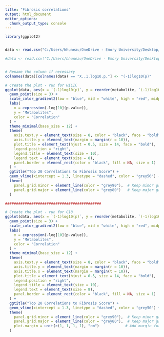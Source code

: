 ---
title: "Fibrosis correlations"
output: html_document
editor_options: 
  chunk_output_type: console
---
```{r}
library(ggplot2)


data <- read.csv("C:/Users/hhuneau/OneDrive - Emory University/Desktop/NRSG 736/top_20_metabolites_correlated_with_fibrosis_C18_NAMED for plot.csv")

#data <- read.csv("C:/Users/hhuneau/OneDrive - Emory University/Desktop/NRSG 736/top_20_metabolites_correlated_with_fibrosis_HILIC_NAMED for plot.csv")


# Rename the column if necessary
colnames(data)[colnames(data) == "X..1.log10.p."] <- "(-1)log10(p)"

# Create the plot - run for HILIC
ggplot(data, aes(x = `(-1)log10(p)`, y = reorder(metabolite, `(-1)log10(p)`), color = correlation)) +
  geom_point(size = 3) +
  scale_color_gradient2(low = "blue", mid = "white", high = "red", midpoint = 0) +
  labs(
    x = expression(-log[10](p-value)),
    y = "Metabolites",
    color = "Correlation"
  ) +
  theme_minimal(base_size = 12) +
  theme(
    axis.text.y = element_text(size = 8, color = "black", face = "bold"),  # Make y-axis labels bold and black
    axis.title.y = element_text(margin = margin(r = 10)),
    plot.title = element_text(hjust = 0.5, size = 14, face = "bold"),
    legend.position = "right",
    legend.title = element_text(size = 10),
    legend.text = element_text(size = 8),
    panel.border = element_rect(color = "black", fill = NA, size = 1)  # Add border around inner plot
  ) +
  ggtitle("Top 20 Correlations to Fibrosis Score") +
  geom_vline(xintercept = 1.3, linetype = "dashed", color = "grey50") +
  theme(
    panel.grid.minor = element_line(color = "grey90"),  # Keep minor grid lines
    panel.grid.major = element_line(color = "grey80")   # Keep major grid lines
  )

############################################

# Create the plot - run for C18
ggplot(data, aes(x = `(-1)log10(p)`, y = reorder(metabolite, `(-1)log10(p)`), color = correlation)) +
  geom_point(size = 3) +
  scale_color_gradient2(low = "blue", mid = "white", high = "red", midpoint = 0) +
  labs(
    x = expression(-log[10](p-value)),
    y = "Metabolites",
    color = "Correlation"
  ) +
  theme_minimal(base_size = 12) +
  theme(
    axis.text.y = element_text(size = 8, color = "black", face = "bold", hjust = 1),  # Align y-axis labels
    axis.title.y = element_text(margin = margin(r = 10)),
    axis.title.x = element_text(margin = margin(t = 10)),
    plot.title = element_text(hjust = 0.5, size = 14, face = "bold"),
    legend.position = "right",
    legend.title = element_text(size = 10),
    legend.text = element_text(size = 8),
    panel.border = element_rect(color = "black", fill = NA, size = 1)  # Add border around inner plot
  ) +
  ggtitle("Top 20 Correlations to Fibrosis Score") +
  geom_vline(xintercept = 1.3, linetype = "dashed", color = "grey50") +
  theme(
    panel.grid.minor = element_line(color = "grey90"),  # Keep minor grid lines
    panel.grid.major = element_line(color = "grey80"),  # Keep major grid lines
    plot.margin = unit(c(1, 1, 1, 1), "cm")            # Add margin for better alignment
  )


```
